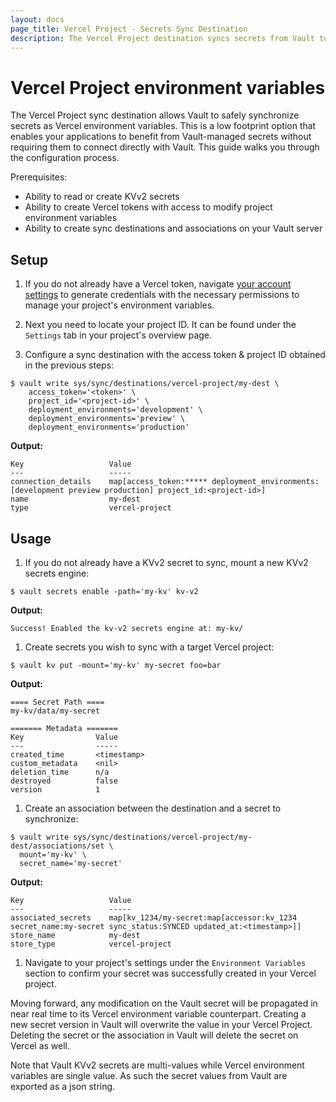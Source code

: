 ```yaml
---
layout: docs
page_title: Vercel Project - Secrets Sync Destination
description: The Vercel Project destination syncs secrets from Vault to Vercel.
---
```


# Vercel Project environment variables

The Vercel Project sync destination allows Vault to safely synchronize secrets as Vercel environment variables.
This is a low footprint option that enables your applications to benefit from Vault-managed secrets without requiring them
to connect directly with Vault. This guide walks you through the configuration process.

Prerequisites:
* Ability to read or create KVv2 secrets
* Ability to create Vercel tokens with access to modify project environment variables
* Ability to create sync destinations and associations on your Vault server

## Setup

1. If you do not already have a Vercel token, navigate [your account settings](https://vercel.com/account/tokens) to
   generate credentials with the necessary permissions to manage your project's environment variables.

1. Next you need to locate your project ID. It can be found under the `Settings` tab in your project's overview page.

1. Configure a sync destination with the access token & project ID obtained in the previous steps:

  ```shell-session
  $ vault write sys/sync/destinations/vercel-project/my-dest \
      access_token='<token>' \
      project_id='<project-id>' \
      deployment_environments='development' \
      deployment_environments='preview' \
      deployment_environments='production'
  ```

  **Output:**

  <CodeBlockConfig hideClipboard>

  ```text
  Key                   Value
  ---                   -----
  connection_details    map[access_token:***** deployment_environments:[development preview production] project_id:<project-id>]
  name                  my-dest
  type                  vercel-project
  ```

  </CodeBlockConfig>

## Usage

1. If you do not already have a KVv2 secret to sync, mount a new KVv2 secrets engine:

  ```shell-session
  $ vault secrets enable -path='my-kv' kv-v2
  ```

  **Output:**

  <CodeBlockConfig hideClipboard>

  ```text
  Success! Enabled the kv-v2 secrets engine at: my-kv/
  ```

  </CodeBlockConfig>

1. Create secrets you wish to sync with a target Vercel project:

  ```shell-session
  $ vault kv put -mount='my-kv' my-secret foo=bar
  ```

  **Output:**

  <CodeBlockConfig hideClipboard>
  
  ```text
  ==== Secret Path ====
  my-kv/data/my-secret
  
  ======= Metadata =======
  Key                Value
  ---                -----
  created_time       <timestamp>
  custom_metadata    <nil>
  deletion_time      n/a
  destroyed          false
  version            1
  ```

  </CodeBlockConfig>

1. Create an association between the destination and a secret to synchronize:

  ```shell-session
  $ vault write sys/sync/destinations/vercel-project/my-dest/associations/set \
    mount='my-kv' \
    secret_name='my-secret'
  ```

  **Output:**

  <CodeBlockConfig hideClipboard>
  
  ```text
  Key                   Value
  ---                   -----
  associated_secrets    map[kv_1234/my-secret:map[accessor:kv_1234 secret_name:my-secret sync_status:SYNCED updated_at:<timestamp>]]
  store_name            my-dest
  store_type            vercel-project
  ```

  </CodeBlockConfig>

1. Navigate to your project's settings under the `Environment Variables` section to confirm your secret was successfully
  created in your Vercel project.

Moving forward, any modification on the Vault secret will be propagated in near real time to its Vercel environment variable
counterpart. Creating a new secret version in Vault will overwrite the value in your Vercel Project. Deleting the secret
or the association in Vault will delete the secret on Vercel as well.

Note that Vault KVv2 secrets are multi-values while Vercel environment variables are single value. As such the secret values
from Vault are exported as a json string.
